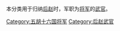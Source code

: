 本分类用于归纳[[后赵|后赵]]时，军职为[[將軍_(中國古代)|将军]]的[[武官|武官]]。

[[Category:五胡十六国将军|Category:五胡十六国将军]]
[[Category:后赵武官|Category:后赵武官]]
